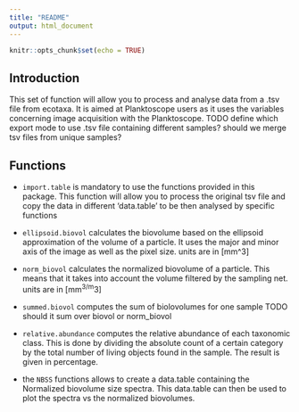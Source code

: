 ```yaml
---
title: "README"
output: html_document
---
```


```r
knitr::opts_chunk$set(echo = TRUE)
```

## Introduction

This set of function will allow you to process and analyse data from a .tsv file from ecotaxa.
It is aimed at Planktoscope users as it uses the variables concerning image acquisition with the Planktoscope.
TODO define which export mode to use
      .tsv file containing different samples? should we merge tsv files from unique samples?

## Functions

- `import.table` is mandatory to use the functions provided in this package. This function will allow you to process the original tsv file and copy the data in different 'data.table' to be then analysed by specific functions

- `ellipsoid.biovol` calculates the biovolume based on the ellipsoid approximation of the volume of a particle. It uses the major and minor axis of the image as well as the pixel size. units are in [mm^3]

- `norm_biovol` calculates the normalized biovolume of a particle. This means that it takes into account the volume filtered by the sampling net. units are in [mm^3/m^3]

- `summed.biovol` computes the sum of biolovolumes for one sample TODO should it sum over biovol or norm_biovol

- `relative.abundance` computes the relative abundance of each taxonomic class. This is done by dividing the absolute count of a certain category by the total number of living objects found in the sample. The result is given in percentage.

- the `NBSS` functions allows to create a data.table containing the Normalized biovolume size spectra. This data.table can then be used to plot the spectra vs the normalized biovolumes.


